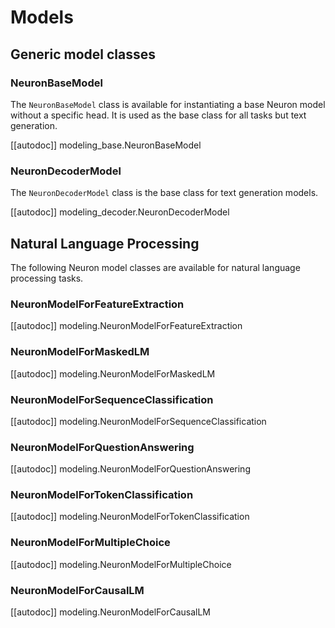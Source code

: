 <!---
Copyright 2023 The HuggingFace Team. All rights reserved.

Licensed under the Apache License, Version 2.0 (the "License");
you may not use this file except in compliance with the License.
You may obtain a copy of the License at

    http://www.apache.org/licenses/LICENSE-2.0

Unless required by applicable law or agreed to in writing, software
distributed under the License is distributed on an "AS IS" BASIS,
WITHOUT WARRANTIES OR CONDITIONS OF ANY KIND, either express or implied.
See the License for the specific language governing permissions and
limitations under the License.
-->

# Models

## Generic model classes

### NeuronBaseModel

The `NeuronBaseModel` class is available for instantiating a base Neuron model without a specific head.
It is used as the base class for all tasks but text generation.

[[autodoc]] modeling_base.NeuronBaseModel

### NeuronDecoderModel

The `NeuronDecoderModel` class is the base class for text generation models.

[[autodoc]] modeling_decoder.NeuronDecoderModel

## Natural Language Processing

The following Neuron model classes are available for natural language processing tasks.

### NeuronModelForFeatureExtraction

[[autodoc]] modeling.NeuronModelForFeatureExtraction

### NeuronModelForMaskedLM

[[autodoc]] modeling.NeuronModelForMaskedLM

### NeuronModelForSequenceClassification

[[autodoc]] modeling.NeuronModelForSequenceClassification

### NeuronModelForQuestionAnswering

[[autodoc]] modeling.NeuronModelForQuestionAnswering

### NeuronModelForTokenClassification

[[autodoc]] modeling.NeuronModelForTokenClassification

### NeuronModelForMultipleChoice

[[autodoc]] modeling.NeuronModelForMultipleChoice

### NeuronModelForCausalLM

[[autodoc]] modeling.NeuronModelForCausalLM

